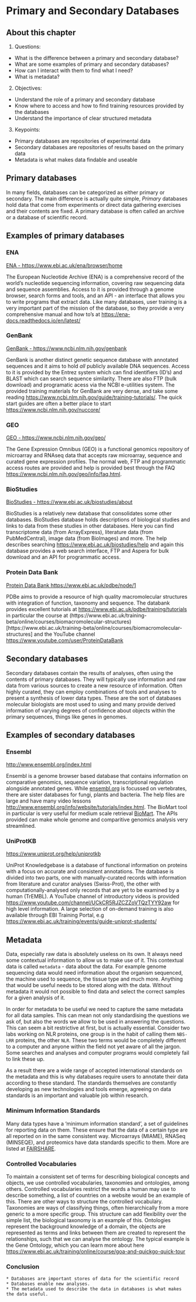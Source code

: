 # Primary and Secondary Databases

## About this chapter

1.  Questions:

-   What is the difference between a primary and secondary database?
-   What are some examples of primary and secondary databases?
-   How can I interact with them to find what I need?
-   What is metadata?

2.  Objectives:

-   Understand the role of a primary and secondary database
-   Know where to access and how to find training resources provided by the databases
-   Understand the importance of clear structured metadata

3.  Keypoints:

-   Primary databases are repositories of experimental data
-   Secondary databases are repositories of results based on the primary data
-   Metadata is what makes data findable and useable

## Primary databases

In many fields, databases can be categorized as either primary or secondary. The main difference is actually quite simple, *Primary* databases hold data that come from experiments or direct data gathering exercises and their contents are fixed. A primary database is often called an archive or a database of scientific record.

## Examples of primary databases

### ENA

[ENA - https://www.ebi.ac.uk/ena/browser/home](https://www.ebi.ac.uk/ena/browser/home)

The European Nucleotide Archive (ENA) is a comprehensive record of the world's nucleotide sequencing information, covering raw sequencing data and sequence assemblies. Access to it is provided through a genome browser, search forms and tools, and an API - an interface that allows you to write programs that extract data. Like many databases, user training is a very important part of the mission of the database, so they provide a very comprehensive manual and how to's at <https://ena-docs.readthedocs.io/en/latest/>

### GenBank

[GenBank - https://www.ncbi.nlm.nih.gov/genbank](https://www.ncbi.nlm.nih.gov/genbank/)

GenBank is another distinct genetic sequence database with annotated sequences and it aims to hold *all* publicly available DNA sequences. Access to it is provided by the Entrez system which can find identifiers (ID's) and BLAST which can search sequence similarity. There are also FTP (bulk download) and programatic acess via the NCBI e-utilities system. The provided training materials for GenBank are very dense, and take some reading <https://www.ncbi.nlm.nih.gov/guide/training-tutorials/>. The quick start guides are often a better place to start <https://www.ncbi.nlm.nih.gov/nuccore/>

### GEO

[GEO - https://www.ncbi.nlm.nih.gov/geo/](https://www.ncbi.nlm.nih.gov/geo/)

The Gene Expression Omnibus (GEO) is a functional genomics repository of microarray and RNAseq data that accepts raw microarray, sequence and curated gene expression profiles. The normal web, FTP and programmatic access routes are provided and help is provided best through the FAQ <https://www.ncbi.nlm.nih.gov/geo/info/faq.html>.

### BioStudies

[BioStudies - https://www.ebi.ac.uk/biostudies/about](https://www.ebi.ac.uk/biostudies/about)

BioStudies is a relatively new database that consolidates some other databases. BioStudies database holds descriptions of biological studies and links to data from these studies in other databases. Here you can find transcriptome data (from ArrayExpress), literature data (from PubMedCentral), image data (from BioImages) and more. The help describes searching <https://www.ebi.ac.uk/biostudies/help> and again this database provides a web search interface, FTP and Aspera for bulk download and an API for programmatic access.

### Protein Data Bank

[Protein Data Bank https://www.ebi.ac.uk/pdbe/node/1](https://www.ebi.ac.uk/pdbe/node/1)

PDBe aims to provide a resource of high quality macromolecular structures with integration of function, taxonomy and sequence. The databank provides excellent tutorials at <https://www.ebi.ac.uk/pdbe/training/tutorials> in particular the course at (https://www.ebi.ac.uk/training-beta/online/courses/biomacromolecular-structures)\[https://www.ebi.ac.uk/training-beta/online/courses/biomacromolecular-structures\] and the YouTube channel <https://www.youtube.com/user/ProteinDataBank>

## Secondary databases

Secondary databases contain the results of analyses, often using the contents of primary databases. They will typically use information and raw data from various sources to create a new resource of information. Often highly curated, they can employ combinations of tools and analyses to present a synthesis of lower data types. These are the sort of databases molecular biologists are most used to using and many provide derived information of varying degrees of confidence about objects within the primary sequences, things like genes in genomes.

## Examples of secondary databases

### Ensembl

<http://www.ensembl.org/index.html>

Ensembl is a genome browser based database that contains information on comparative genomics, sequence variation, transcriptional regulation alongside annotated genes. While [ensembl.org](ensembl.org) is focussed on vertebrates, there are sister databases for fungi, plants and bacteria. The help files are large and have many video lessons <http://www.ensembl.org/info/website/tutorials/index.html>. The BioMart tool in particular is very useful for medium scale retrieval [BioMart](http://www.ensembl.org/Multi/Help/Movie?db=core;id=189). The APIs provided can make whole genome and comparitive genomics analysis very streamlined.

### UniProtKB

<https://www.uniprot.org/help/uniprotkb>

UniProt Knowledgebase is a database of functional information on proteins with a focus on accurate and consistent annotations. The database is divided into two parts, one with manually-curated records with information from literature and curator analyses (Swiss-Prot), the other with computationally-analysed only records that are yet to be examined by a human (TrEMBL). A YouTube channel of introductory videos is provided <https://www.youtube.com/channel/UCkCR5RJZCZZoVTQzTYY92aw> for high level information. A large selection of on-demand training is also available through EBI Training Portal, e.g <https://www.ebi.ac.uk/training/events/guide-uniprot-students/>

## Metadata

Data, especially raw data is absolutely useless on its own. It always need some contextual information to allow us to make use of it. This contextual data is called `metadata` - data about the data. For example genome sequencing data would need information about the organism sequenced, the machine used to sequence, the tissue type and much more. Anything that would be useful needs to be stored along with the data. Without metadata it would not possible to find data and select the correct samples for a given analysis of it.

In order for metadata to be useful we need to capture the same metadata for all data samples. This can mean not only standardising the questions we ask of, but also the words we allow to be used in answering the questions. This can seem a bit restrictive at first, but is actually essential. Consider two labs working on NLR proteins, one group is in the habit of calling them `NBS-LRR` proteins, the other `NLR`. These two terms would be completely different to a computer and anyone within the field not yet aware of all the jargon. Some searches and analyses and computer programs would completely fail to link these up.

As a result there are a wide range of accepted international standards on the metadata and this is why databases require users to annotate their data according to these standard. The standards themselves are constantly developing as new technologies and tools emerge, agreeing on data standards is an important and valuable job within research.

### Minimum Information Standards

Many data types have a 'minimum information standard', a set of guidelines for reporting data on them. These ensure that the data of a certain type are all reported on in the same consistent way. Microarrays (MIAME), RNASeq (MINSEQE), and proteomics have data standards specific to them. More are listed at [FAIRSHARE](https://fairsharing.org/collection/MIBBI).

### Controlled Vocabularies

To maintain a consistent set of terms for describing biological concepts and objects, we use controlled vocabularies, taxonomies and ontologies, among others. Controlled vocabularies restrict the words a human may use to describe something, a list of countries on a website would be an example of this. There are other ways to structure the controlled vocabulary. Taxonomies are ways of classifying things, often hierarchically from a more generic to a more specific group. This structure can add flexibility over the simple list, the biological taxonomy is an example of this. Ontologies represent the background knowledge of a domain, the objects are represented as terms and links between them are created to represent the relationships, such that we can analyse the ontology. The typical example is the Gene Ontology, which you can learn more about here <https://www.ebi.ac.uk/training/online/course/goa-and-quickgo-quick-tour>

### Conclusion

::: {.callout-note}

    * Databases are important stores of data for the scientific record
    * Databases enable new analyses. 
    * The metadata used to describe the data in databases is what makes the data useful.
:::
